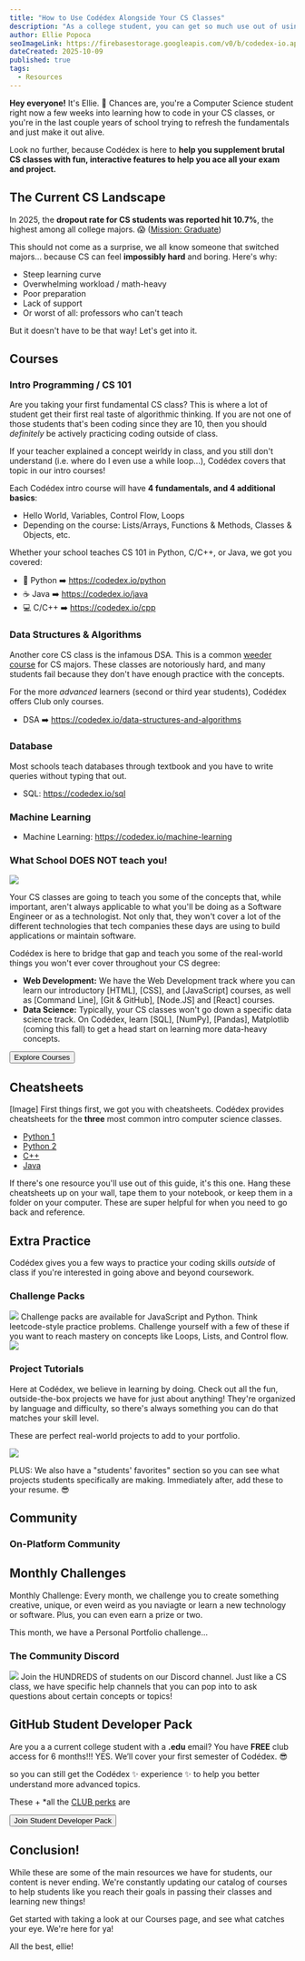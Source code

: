 ```yaml
---
title: "How to Use Codédex Alongside Your CS Classes"
description: "As a college student, you can get so much use out of using Codédex alongside your computer science classes, and we will show you how!"
author: Ellie Popoca
seoImageLink: https://firebasestorage.googleapis.com/v0/b/codedex-io.appspot.com/o/blogs%2Fhow-to-use-codedex-alongside-your-cs-classes%2Fbanner.gif?alt=media&token=67f97719-dde7-4236-a712-a21b8486afa2
dateCreated: 2025-10-09
published: true
tags:
  - Resources
---
```


**Hey everyone!** It's Ellie. 👋 Chances are, you're a Computer Science student right now a few weeks into learning how to code in your CS classes, or you're in the last couple years of school trying to refresh the fundamentals and just make it out alive.

Look no further, because Codédex is here to **help you supplement brutal CS classes with fun, interactive features to help you ace all your exam and project.**

## The Current CS Landscape

In 2025, the **dropout rate for CS students was reported hit 10.7%**, the highest among all college majors. 😱 ([Mission: Graduate](https://missiongraduatenm.org/college-dropout-statistics))

This should not come as a surprise, we all know someone that switched majors... because CS can feel **impossibly hard** and boring. Here's why:

- Steep learning curve
- Overwhelming workload / math-heavy
- Poor preparation
- Lack of support
- Or worst of all: professors who can't teach

But it doesn't have to be that way! Let's get into it.

## Courses

### Intro Programming / CS 101

Are you taking your first fundamental CS class? This is where a lot of student get their first real taste of algorithmic thinking. If you are not one of those students that's been coding since they are 10, then you should _definitely_ be actively practicing coding outside of class. 

If your teacher explained a concept weirldy in class, and you still don't understand (i.e. where do I even use a while loop...), Codédex covers that topic in our intro courses!

Each Codédex intro course will have **4 fundamentals, and 4 additional basics**:

  - Hello World, Variables, Control Flow, Loops
  - Depending on the course: Lists/Arrays, Functions & Methods, Classes & Objects, etc.
    
Whether your school teaches CS 101 in Python, C/C++, or Java, we got you covered: 

- 🐍 Python ➡️ https://codedex.io/python
- ☕️ Java ➡️ https://codedex.io/java
- 💻 C/C++ ➡️ https://codedex.io/cpp

### Data Structures & Algorithms

Another core CS class is the infamous DSA. This is a common [weeder course](https://en.wiktionary.org/wiki/weeder_course) for CS majors. These classes are notoriously hard, and many students fail because they don't have enough practice with the concepts.

For the more *advanced* learners (second or third year students), Codédex offers Club only courses.

- DSA ➡️ https://codedex.io/data-structures-and-algorithms

### Database

Most schools teach databases through textbook and you have to write queries without typing that out.

- SQL: https://codedex.io/sql 

### Machine Learning

- Machine Learning: https://codedex.io/machine-learning 

### What School DOES NOT teach you! 
![](https://i.imgur.com/aWpf3eP.png)

Your CS classes are going to teach you some of the concepts that, while important, aren't always applicable to what you'll be doing as a Software Engineer or as a technologist. Not only that, they won't cover a lot of the different technologies that tech companies these days are using to build applications or maintain software. 

Codédex is here to bridge that gap and teach you some of the real-world things you won't ever cover throughout your CS degree: 

- **Web Development:** We have the Web Development track where you can learn our introductory [HTML], [CSS], and [JavaScript] courses, as well as [Command Line], [Git & GitHub], [Node.JS] and [React] courses.
- **Data Science:** Typically, your CS classes won't go down a specific data science track. On Codédex, learn [SQL], [NumPy], [Pandas], Matplotlib (coming this fall) to get a head start on learning more data-heavy concepts.

<div style={{ display: "flex", justifyContent: "center", marginBottom: "1.2rem", transform: "scale(.9)" }}>
  <a style={{ all: "unset" }} href="https://www.codedex.io/courses" target="_blank" and rel="noopener noreferrer"><Button variant="yellow">Explore Courses</Button></a>
</div>

## Cheatsheets

[Image]
First things first, we got you with cheatsheets. Codédex provides cheatsheets for the **three** most common intro computer science classes. 
- [Python 1](https://www.codedex.io/assets/python-basics-1.pdf)
- [Python 2](https://www.codedex.io/assets/python-basics-2.pdf)
- [C++](https://www.codedex.io/assets/cpp-basics-1.pdf)
- [Java](https://www.codedex.io/assets/java-basics-1.pdf)

If there's one resource you'll use out of this guide, it's this one. Hang these cheatsheets up on your wall, tape them to your notebook, or keep them in a folder on your computer. These are super helpful for when you need to go back and reference. 
## Extra Practice
Codédex gives you a few ways to practice your coding skills *outside* of class if you're interested in going above and beyond coursework. 

### Challenge Packs

![](https://i.imgur.com/Lfg50P4.png)
Challenge packs are available for JavaScript and Python. Think leetcode-style practice problems. Challenge yourself with a few of these if you want to reach mastery on concepts like Loops, Lists, and Control flow. 
![](https://i.imgur.com/vr5jeFd.png)

### Project Tutorials

Here at Codédex, we believe in learning by doing. Check out all the fun, outside-the-box projects we have for just about anything! They're organized by language and difficulty, so there's always something you can do that matches your skill level. 

These are perfect real-world projects to add to your portfolio.

![](https://i.imgur.com/6hFm9Dc.jpeg)

PLUS: We also have a "students' favorites" section so you can see what projects students specifically are making. Immediately after, add these to your resume. 😎

## Community 

### On-Platform Community

## Monthly Challenges

Monthly Challenge: Every month, we challenge you to create something creative, unique, or even weird as you naviagte or learn a new technology or software. Plus, you can even earn a prize or two. 

This month, we have a Personal Portfolio challenge...

### The Community Discord
![](https://i.imgur.com/6hFm9Dc.jpeg)
Join the HUNDREDS of students on our Discord channel. Just like a CS class, we have specific help channels that you can pop into to ask questions about certain concepts or topics! 

## GitHub Student Developer Pack

Are you a a current college student with a **.edu** email? You have **FREE** club access for 6 months!!! YES. We’ll cover your first semester of Codédex. 😎

so you can still get the Codédex ✨ experience ✨ to help you better understand more advanced topics. 

These + *all the [CLUB perks](https://www.codedex.io/pricing) are 

<div style={{ display: "flex", justifyContent: "center", marginBottom: "1.2rem", transform: "scale(.9)" }}>
  <a style={{ all: "unset" }} href="https://education.github.com/pack" target="_blank" and rel="noopener noreferrer"><Button variant="yellow">Join Student Developer Pack</Button></a>
</div>

## Conclusion! 

While these are some of the main resources we have for students, our content is never ending. We're constantly updating our catalog of courses to help students like you reach their goals in passing their classes and learning new things! 


Get started with taking a look at our Courses page, and see what catches your eye. We're here for ya! 

All the best,
ellie! 



